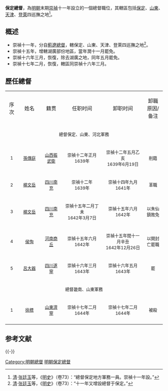 '''保定總督'''，為[[明朝|明朝]]末期[[崇禎|崇禎]]十一年設立的一個總督職位，其轄區包括[[保定|保定]]、[[山東|山東]]、[[天津|天津]]、[[登萊|登萊]]四巡撫之地<ref>[[清|清]]·[[张廷玉|张廷玉]]等，《[[明史|明史]]》（卷73）：“總督保定地方軍務一員。崇禎十一年設。”</ref>。

== 概述 ==
*崇禎十一年，分自[[薊遼總督|薊遼總督]]，轄保定、山東、天津、登萊四巡撫之地<ref>[[清|清]]·[[张廷玉|张廷玉]]等，《[[明史|明史]]》（卷73）：“十一年又增設總督于保定。”</ref>。
*崇禎十五年，增轄湖廣部份地區，當年潤十一月罷免。
*崇禎十六年三月，恢復，除去湖廣之地，同年五月罷免。
*崇禎十七年二月，恢復，轄區同崇禎十六年三月。

== 歷任總督==
{| cellpadding="4" cellspacing="0" style="margin: 0 0 1em 1em; border:1px solid #cccccc; text-align:center; empty-cells:show; border-collapse:collapse;" border="1"
|- bgcolor="#F2F2F2"
| width="30" align ="center"|序次 || width="80" align ="center"|姓名 || width="70" align ="center"|籍贯 || width="160" align ="center"|任职时间 || width="160" align ="center"|卸职时间 || width="60" align ="center"|卸職原因/备注
|-
| align ="center" colspan="6" bgcolor="#EFECD1"| <small>總督保定、山東、河北軍務</small>
|-
| align ="center"| <small>1</small>||<small>[[孫傳庭|孫傳庭]]</small>||<small>[[山西|山西]][[振武衛|振武衛]]</small>||<small>崇禎十二年正月<br>1639年</small>||<small>崇禎十二年五月乙亥<br>1639年6月19日</small>||<small>削籍</small>
|-
| align ="center"| <small>2</small>||<small>[[楊文岳|楊文岳]]</small>||<small>[[四川|四川]][[南充|南充]]</small>||<small>崇禎十二年<br>1639年</small>||<small>崇禎十四年九月<br>1641年</small>||<small>革職</small>
|-
| align ="center"| <small>3</small>||<small>[[楊文岳|楊文岳]]</small>||<small>[[四川|四川]][[南充|南充]]</small>||<small>崇禎十五年二月丁未<br>1642年3月7日</small>||<small>崇禎十五年六月<br>1642年</small>||<small>以朱仙鎮敗免</small>
|-
| align ="center"| <small>4</small>||<small>[[侯恂|侯恂]]</small>||<small>[[河南|河南]][[商丘|商丘]]</small>||<small>崇禎十五年六月<br>1642年</small>||<small>崇禎十五年閏十一月辛丑<br>1642年12月26日</small>||<small>以開封亡罷職</small>
|-
| align ="center"| <small>5</small>||<small>[[呂大器|呂大器]]</small>||<small>[[四川|四川]][[遂寧|遂寧]]</small>||<small>崇禎十六年三月<br>1643年</small>||<small>崇禎十六年五月<br>1643年</small>||<small>罷</small>
|-
| align ="center" colspan="6" bgcolor="#EFECD1"| <small>總督畿南、山東軍務</small>
|-
| align ="center"| <small>1</small>||<small>[[徐標|徐標]]</small>||<small>[[山東|山東]][[濟寧|濟寧]]</small>||<small>崇禎十七年二月<br>1644年</small>||<small>崇禎十七年二月<br>1644年</small>||<small>被殺</small>
|-
|}

==参考文献==
{{reflist}}
{{-}}
{{明朝總督}}

[[Category:明朝總督|Category:明朝總督]]
[[Category:明朝保定總督|]]